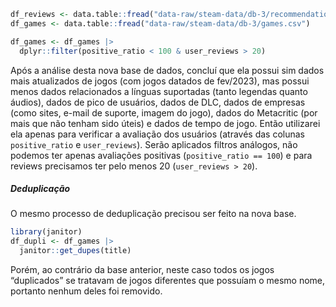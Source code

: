 
```r
df_reviews <- data.table::fread("data-raw/steam-data/db-3/recommendations.csv")
df_games <- data.table::fread("data-raw/steam-data/db-3/games.csv")

df_games <- df_games |> 
  dplyr::filter(positive_ratio < 100 & user_reviews > 20)
```

Após a análise desta nova base de dados, concluí que ela possui sim dados mais atualizados de jogos (com jogos datados de fev/2023), mas possui menos dados relacionados a línguas suportadas (tanto legendas quanto áudios), dados de pico de usuários, dados de DLC, dados de empresas (como sites, e-mail de suporte, imagem do jogo), dados do Metacritic (por mais que não tenham sido úteis) e dados de tempo de jogo. Então utilizarei ela apenas para verificar a avaliação dos usuários (através das colunas `positive_ratio` e `user_reviews`). Serão aplicados filtros análogos, não podemos ter apenas avaliações positivas (`positive_ratio == 100`) e para reviews precisamos ter pelo menos 20 (`user_reviews > 20`).

##### Deduplicação

O mesmo processo de deduplicação precisou ser feito na nova base.

```r
library(janitor)
df_dupli <- df_games |> 
  janitor::get_dupes(title)
```

Porém, ao contrário da base anterior, neste caso todos os jogos "duplicados" se tratavam de jogos diferentes que possuíam o mesmo nome, portanto nenhum deles foi removido.